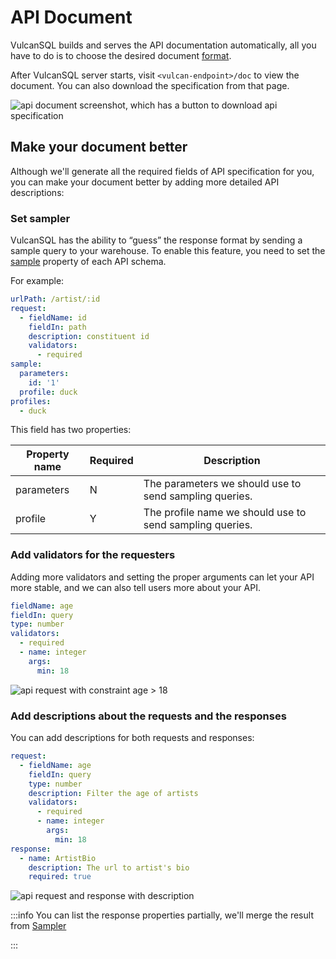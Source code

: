 # API Document

VulcanSQL builds and serves the API documentation automatically, all you have to do is to choose the desired document [format](./configuration#document-generator-options).

After VulcanSQL server starts, visit `<vulcan-endpoint>/doc` to view the document. You can also download the specification from that page.

![api document screenshot, which has a button to download api specification](./img/api-doc-screenshot.png)

## Make your document better

Although we'll generate all the required fields of API specification for you, you can make your document better by adding more detailed API descriptions:

### Set sampler

VulcanSQL has the ability to “guess” the response format by sending a sample query to your warehouse. To enable this feature, you need to set the [sample](./configuration/api-schema#sample-fields) property of each API schema.

For example:

```yaml
urlPath: /artist/:id
request:
  - fieldName: id
    fieldIn: path
    description: constituent id
    validators:
      - required
sample:
  parameters:
    id: '1'
  profile: duck
profiles:
  - duck
```

This field has two properties:

| Property name | Required | Description                                              |
| ------------- | -------- | -------------------------------------------------------- |
| parameters    | N        | The parameters we should use to send sampling queries.   |
| profile       | Y        | The profile name we should use to send sampling queries. |

### Add validators for the requesters

Adding more validators and setting the proper arguments can let your API more stable, and we can also tell users more about your API.

```yaml
fieldName: age
fieldIn: query
type: number
validators:
  - required
  - name: integer
    args:
      min: 18
```

![api request with constraint age > 18](./img/api-req-constraint.png)

### Add descriptions about the requests and the responses

You can add descriptions for both requests and responses:

```yaml
request:
  - fieldName: age
    fieldIn: query
    type: number
    description: Filter the age of artists
    validators:
      - required
      - name: integer
        args:
          min: 18
response:
  - name: ArtistBio
    description: The url to artist's bio
    required: true
```

![api request and response with description](./img/api-doc-description.png)

:::info
You can list the response properties partially, we'll merge the result from [Sampler](./api-document#set-sampler)

:::

